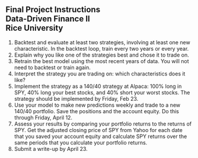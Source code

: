 ## Final Project Instructions<br>Data-Driven Finance II<br>Rice University


1.  Backtest and evaluate at least two strategies, involving at least one new characteristic.  In the backtest loop, train every two years or every year.
2.  Explain why you like one of the strategies best and chose it to trade on.
3.  Retrain the best model using the most recent years of data.  You will not need to backtest or train again.
4.  Interpret the strategy you are trading on: which characteristics does it like?  
5.  Implement the strategy as a 140/40 strategy at Alpaca: 100% long in SPY, 40% long your best stocks, and 40% short your worst stocks.  The strategy should be implemented by Friday, Feb 23.
6.  Use your model to make new predictions  weekly and trade to a new 140/40 portfolio.  Save the positions and the account equity.  Do this through Friday, April 12.
7.  Assess your results by comparing your portfolio returns to the returns of SPY.  Get the adjusted closing price of SPY from Yahoo for each date that you saved your account equity and calculate SPY returns over the same periods that you calculate your portfolio returns.
8.  Submit a write-up by April 23.

